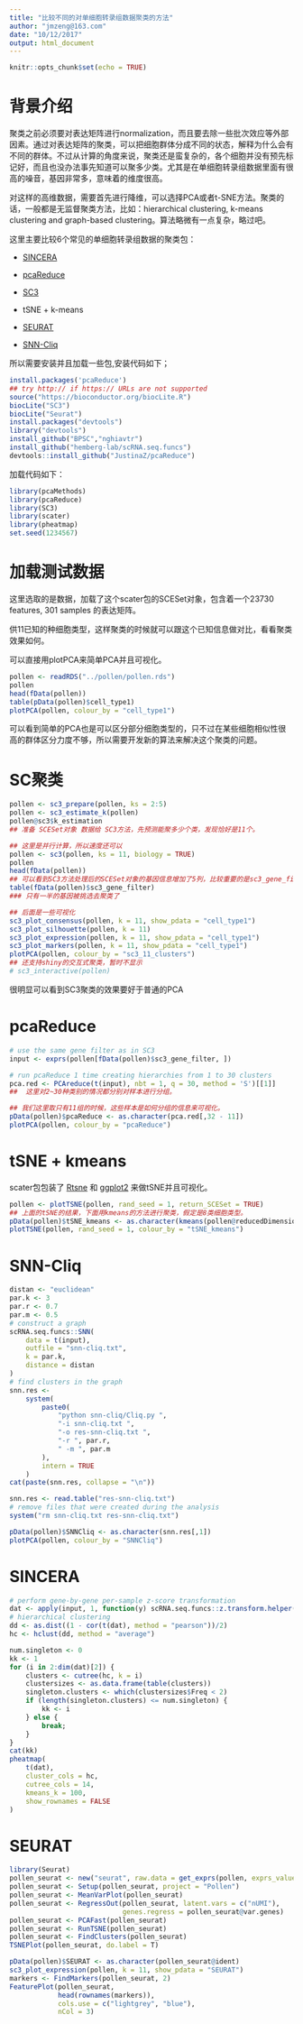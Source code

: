```yaml
---
title: "比较不同的对单细胞转录组数据聚类的方法"
author: "jmzeng@163.com"
date: "10/12/2017"
output: html_document
---
```


```r
knitr::opts_chunk$set(echo = TRUE)
```
 
# 背景介绍

聚类之前必须要对表达矩阵进行normalization，而且要去除一些批次效应等外部因素。通过对表达矩阵的聚类，可以把细胞群体分成不同的状态，解释为什么会有不同的群体。不过从计算的角度来说，聚类还是蛮复杂的，各个细胞并没有预先标记好，而且也没办法事先知道可以聚多少类。尤其是在单细胞转录组数据里面有很高的噪音，基因非常多，意味着的维度很高。

对这样的高维数据，需要首先进行降维，可以选择PCA或者t-SNE方法。聚类的话，一般都是无监督聚类方法，比如：hierarchical clustering, k-means clustering and graph-based clustering。算法略微有一点复杂，略过吧。

这里主要比较6个常见的单细胞转录组数据的聚类包：

-  [SINCERA](https://research.cchmc.org/pbge/sincera.html)

-  [pcaReduce](https://github.com/JustinaZ/pcaReduce)

-  [SC3](http://bioconductor.org/packages/SC3/)

-  tSNE + k-means

-  [SEURAT](https://github.com/satijalab/seurat)

-  [SNN-Cliq](http://bioinfo.uncc.edu/SNNCliq/)
 
 
 所以需要安装并且加载一些包,安装代码如下；

```r
install.packages('pcaReduce')
## try http:// if https:// URLs are not supported
source("https://bioconductor.org/biocLite.R") 
biocLite("SC3") 
biocLite("Seurat") 
install.packages("devtools")
library("devtools")
install_github("BPSC","nghiavtr") 
install_github("hemberg-lab/scRNA.seq.funcs")
devtools::install_github("JustinaZ/pcaReduce")
```

加载代码如下：

```r
library(pcaMethods)
library(pcaReduce)
library(SC3)
library(scater)
library(pheatmap)
set.seed(1234567)
```

# 加载测试数据

这里选取的是数据，加载了这个scater包的SCESet对象，包含着一个23730 features, 301 samples 的表达矩阵。

供11已知的种细胞类型，这样聚类的时候就可以跟这个已知信息做对比，看看聚类效果如何。

可以直接用plotPCA来简单PCA并且可视化。

```r
pollen <- readRDS("../pollen/pollen.rds")
pollen
head(fData(pollen))
table(pData(pollen)$cell_type1)
plotPCA(pollen, colour_by = "cell_type1")
```

可以看到简单的PCA也是可以区分部分细胞类型的，只不过在某些细胞相似性很高的群体区分力度不够，所以需要开发新的算法来解决这个聚类的问题。

# SC聚类

```r
pollen <- sc3_prepare(pollen, ks = 2:5)
pollen <- sc3_estimate_k(pollen)
pollen@sc3$k_estimation
## 准备 SCESet对象 数据给 SC3方法，先预测能聚多少个类，发现恰好是11个。

## 这里是并行计算，所以速度还可以
pollen <- sc3(pollen, ks = 11, biology = TRUE)
pollen
head(fData(pollen))
## 可以看到SC3方法处理后的SCESet对象的基因信息增加了5列，比较重要的是sc3_gene_filter信息，决定着该基因是否拿去聚类，因为基因太多了，需要挑选
table(fData(pollen)$sc3_gene_filter)
### 只有一半的基因被挑选去聚类了

## 后面是一些可视化
sc3_plot_consensus(pollen, k = 11, show_pdata = "cell_type1")
sc3_plot_silhouette(pollen, k = 11)
sc3_plot_expression(pollen, k = 11, show_pdata = "cell_type1")
sc3_plot_markers(pollen, k = 11, show_pdata = "cell_type1")
plotPCA(pollen, colour_by = "sc3_11_clusters")
## 还支持shiny的交互式聚类，暂时不显示
# sc3_interactive(pollen)
```

很明显可以看到SC3聚类的效果要好于普通的PCA

# pcaReduce

```r
# use the same gene filter as in SC3
input <- exprs(pollen[fData(pollen)$sc3_gene_filter, ])

# run pcaReduce 1 time creating hierarchies from 1 to 30 clusters
pca.red <- PCAreduce(t(input), nbt = 1, q = 30, method = 'S')[[1]]
##  这里对2~30种类别的情况都分别对样本进行分组。

## 我们这里取只有11组的时候，这些样本是如何分组的信息来可视化。
pData(pollen)$pcaReduce <- as.character(pca.red[,32 - 11])
plotPCA(pollen, colour_by = "pcaReduce")
```

# tSNE + kmeans

scater包包装了 [Rtsne](https://cran.r-project.org/web/packages/Rtsne/index.html) 和 [ggplot2](https://cran.r-project.org/web/packages/ggplot2/index.html) 来做tSNE并且可视化。

```r
pollen <- plotTSNE(pollen, rand_seed = 1, return_SCESet = TRUE)
## 上面的tSNE的结果，下面用kmeans的方法进行聚类，假定是8类细胞类型。
pData(pollen)$tSNE_kmeans <- as.character(kmeans(pollen@reducedDimension, centers = 8)$clust)
plotTSNE(pollen, rand_seed = 1, colour_by = "tSNE_kmeans")

```

# SNN-Cliq

```r
distan <- "euclidean"
par.k <- 3
par.r <- 0.7
par.m <- 0.5
# construct a graph
scRNA.seq.funcs::SNN(
    data = t(input),
    outfile = "snn-cliq.txt",
    k = par.k,
    distance = distan
)
# find clusters in the graph
snn.res <- 
    system(
        paste0(
            "python snn-cliq/Cliq.py ", 
            "-i snn-cliq.txt ",
            "-o res-snn-cliq.txt ",
            "-r ", par.r,
            " -m ", par.m
        ),
        intern = TRUE
    )
cat(paste(snn.res, collapse = "\n"))

snn.res <- read.table("res-snn-cliq.txt")
# remove files that were created during the analysis
system("rm snn-cliq.txt res-snn-cliq.txt")

pData(pollen)$SNNCliq <- as.character(snn.res[,1])
plotPCA(pollen, colour_by = "SNNCliq")


```

# SINCERA

```r
# perform gene-by-gene per-sample z-score transformation
dat <- apply(input, 1, function(y) scRNA.seq.funcs::z.transform.helper(y))
# hierarchical clustering
dd <- as.dist((1 - cor(t(dat), method = "pearson"))/2)
hc <- hclust(dd, method = "average")

num.singleton <- 0
kk <- 1
for (i in 2:dim(dat)[2]) {
    clusters <- cutree(hc, k = i)
    clustersizes <- as.data.frame(table(clusters))
    singleton.clusters <- which(clustersizes$Freq < 2)
    if (length(singleton.clusters) <= num.singleton) {
        kk <- i
    } else {
        break;
    }
}
cat(kk)
pheatmap(
    t(dat),
    cluster_cols = hc,
    cutree_cols = 14,
    kmeans_k = 100,
    show_rownames = FALSE
)
```

#  SEURAT

```r
library(Seurat)
pollen_seurat <- new("seurat", raw.data = get_exprs(pollen, exprs_values = "tpm"))
pollen_seurat <- Setup(pollen_seurat, project = "Pollen")
pollen_seurat <- MeanVarPlot(pollen_seurat)
pollen_seurat <- RegressOut(pollen_seurat, latent.vars = c("nUMI"), 
                            genes.regress = pollen_seurat@var.genes)
pollen_seurat <- PCAFast(pollen_seurat)
pollen_seurat <- RunTSNE(pollen_seurat)
pollen_seurat <- FindClusters(pollen_seurat)
TSNEPlot(pollen_seurat, do.label = T)
```


```r
pData(pollen)$SEURAT <- as.character(pollen_seurat@ident)
sc3_plot_expression(pollen, k = 11, show_pdata = "SEURAT")
markers <- FindMarkers(pollen_seurat, 2)
FeaturePlot(pollen_seurat, 
            head(rownames(markers)), 
            cols.use = c("lightgrey", "blue"), 
            nCol = 3)
```





